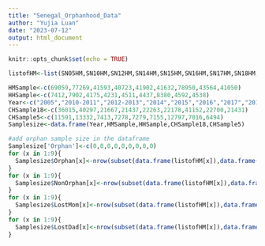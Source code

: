 ```yaml
---
title: "Senegal_Orphanhood_Data"
author: "Yujia Luan"
date: "2023-07-12"
output: html_document
---
```


```r
knitr::opts_chunk$set(echo = TRUE)
```

```r
listofHM<-list(SN05HM,SN10HM,SN12HM,SN14HM,SN15HM,SN16HM,SN17HM,SN18HM,SN19HM)
```

```r
HMSample<-c(69059,77269,41593,40723,41902,41632,78950,43564,41050)
HHSample<-c(7412,7902,4175,4231,4511,4437,8380,4592,4538)
Year<-c("2005","2010-2011","2012-2013","2014","2015","2016","2017","2018","2019")
CHSample18<-c(36015,40297,21667,21437,22263,22178,41152,22700,21431)
CHSample5<-c(11591,13332,7413,7278,7279,7155,12797,7016,6494)
Samplesize<-data.frame(Year,HMSample,HHSample,CHSample18,CHSample5)
```

```r
#add orphan sample size in the dataframe
Samplesize['Orphan']<-c(0,0,0,0,0,0,0,0,0)
for (x in 1:9){
  Samplesize$Orphan[x]<-nrow(subset(data.frame(listofHM[x]),data.frame(listofHM[x])$hv111==0 | data.frame(listofHM[x])$hv113==0))
}
for (x in 1:9){
  Samplesize$NonOrphan[x]<-nrow(subset(data.frame(listofHM[x]),data.frame(listofHM[x])$hv111!=0 & data.frame(listofHM[x])$hv113!=0))
}
for (x in 1:9){
  Samplesize$LostMom[x]<-nrow(subset(data.frame(listofHM[x]),data.frame(listofHM[x])$hv111==0))
}
for (x in 1:9){
  Samplesize$LostDad[x]<-nrow(subset(data.frame(listofHM[x]),data.frame(listofHM[x])$hv113==0))
}
```

